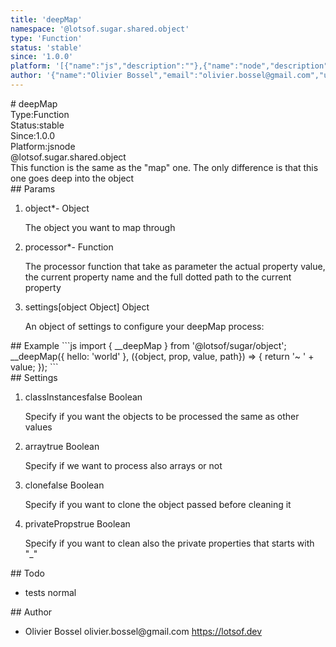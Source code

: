 ```yaml
---
title: 'deepMap'
namespace: '@lotsof.sugar.shared.object'
type: 'Function'
status: 'stable'
since: '1.0.0'
platform: '[{"name":"js","description":""},{"name":"node","description":""}]'
author: '{"name":"Olivier Bossel","email":"olivier.bossel@gmail.com","url":"https://lotsof.dev"}'
---
```

<div class="docmap-mdx">
# deepMap
<div class="_metas">
<div class="_type"><span class="_type-label">Type:</span><span class="_type-value">Function</span></div>
<div class="_status"><span class="_status-label">Status:</span><span class="_status-value -stable">stable</span></div>
<div class="_since"><span class="_since-label">Since:</span><span class="_since-value">1.0.0</span></div>
<div class="_platform"><span class="_platform-label">Platform:</span><span class="_platform-value -js">js</span><span class="_platform-value -node">node</span></div>
</div>
<div class="_namespace">@lotsof.sugar.shared.object</div>
<div class="_description typo-format typo-rhythm">
This function is the same as the &quot;map&quot; one. The only difference is that this one goes deep into the object
</div>
<div class="_params">
## Params
<ol class="_list">
<li class="_item">
<span class="_name">object<span class="_required">*</span></span><span class="_default">-</span> <span class="_type">Object</span>
<p class="_description">The object you want to map through</p>
</li>
<li class="_item">
<span class="_name">processor<span class="_required">*</span></span><span class="_default">-</span> <span class="_type">Function</span>
<p class="_description">The processor function that take as parameter the actual property value&comma; the current property name and the full dotted path to the current property</p>
</li>
<li class="_item">
<span class="_name">settings</span><span class="_default">&lsqb;object Object&rsqb;</span> <span class="_type">Object</span>
<p class="_description">An object of settings to configure your deepMap process&colon;</p>
</li>
</ol>
</div>
<div class="_examples">
## Example
```js
import { __deepMap } from '@lotsof/sugar/object';
__deepMap({
   hello: 'world'
}, ({object, prop, value, path}) => {
   return '~ ' + value;
});
```
</div>
<div class="_settings">
## Settings
<ol class="_list">
<li class="_item">
<span class="_name">classInstances</span><span class="_default">false</span> <span class="_type">Boolean</span>
<p class="_description">Specify if you want the objects to be processed the same as other values</p>
</li>
<li class="_item">
<span class="_name">array</span><span class="_default">true</span> <span class="_type">Boolean</span>
<p class="_description">Specify if we want to process also arrays or not</p>
</li>
<li class="_item">
<span class="_name">clone</span><span class="_default">false</span> <span class="_type">Boolean</span>
<p class="_description">Specify if you want to clone the object passed before cleaning it</p>
</li>
<li class="_item">
<span class="_name">privateProps</span><span class="_default">true</span> <span class="_type">Boolean</span>
<p class="_description">Specify if you want to clean also the private properties that starts with "_"</p>
</li>
</ol>
</div>
<div class="_todo">
## Todo
<ul class="_list">
<li class="_item">
<span class="_description">tests</span>
<span class="_priority -normal">normal</span>
</li>
</ul>
</div>
<div class="_author">
## Author
<ul class="_list">
<li class="_item">
<span class="_name">Olivier Bossel</span>
<span class="_email">olivier.bossel@gmail.com</span>
<a href="https://lotsof.dev" target="_blank" class="_url">https://lotsof.dev</a>
</li>
</ul>
</div>
</div>